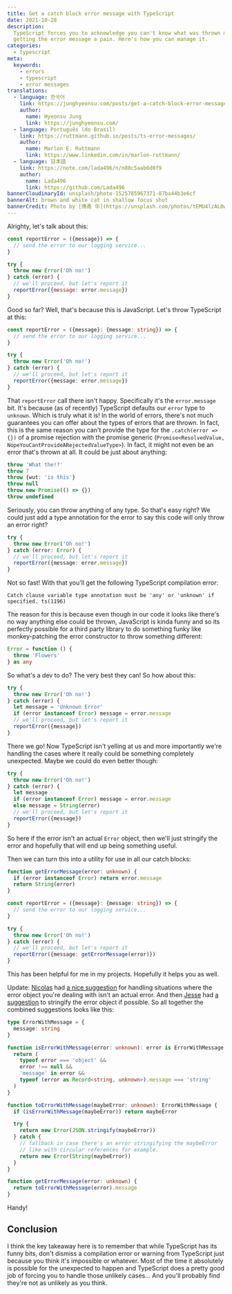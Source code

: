 ```yaml
---
title: Get a catch block error message with TypeScript
date: 2021-10-28
description:
  TypeScript forces you to acknowledge you can't know what was thrown making
  getting the error message a pain. Here's how you can manage it.
categories:
  - typescript
meta:
  keywords:
    - errors
    - typescript
    - error messages
translations:
  - language: 한국어
    link: https://junghyeonsu.com/posts/get-a-catch-block-error-message-with-typescript/
    author:
      name: Hyeonsu Jung
      link: https://junghyeonsu.com/
  - language: Português (do Brasil)
    link: https://ruttmann.github.io/posts/ts-error-messages/
    author:
      name: Marlon E. Ruttmann
      link: https://www.linkedin.com/in/marlon-ruttmann/
  - language: 日本語
    link: https://note.com/lada496/n/n88c5aab6d0f9
    author:
      name: Lada496
      link: https://github.com/Lada496
bannerCloudinaryId: unsplash/photo-1525785967371-87ba44b3e6cf
bannerAlt: brown and white cat in shallow focus shot
bannerCredit: Photo by [傅甬 华](https://unsplash.com/photos/tEMU4lzAL0w)
---
```


Alrighty, let's talk about this:

```js
const reportError = ({message}) => {
  // send the error to our logging service...
}

try {
  throw new Error('Oh no!')
} catch (error) {
  // we'll proceed, but let's report it
  reportError({message: error.message})
}
```

Good so far? Well, that's because this is JavaScript. Let's throw TypeScript at
this:

```ts lines=9
const reportError = ({message}: {message: string}) => {
  // send the error to our logging service...
}

try {
  throw new Error('Oh no!')
} catch (error) {
  // we'll proceed, but let's report it
  reportError({message: error.message})
}
```

That `reportError` call there isn't happy. Specifically it's the `error.message`
bit. It's because (as of recently) TypeScript defaults our `error` type to
`unknown`. Which is truly what it is! In the world of errors, there's not much
guarantees you can offer about the types of errors that are thrown. In fact,
this is the same reason you can't provide the type for the `.catch(error => {})`
of a promise rejection with the promise generic
(`Promise<ResolvedValue, NopeYouCantProvideARejectedValueType>`). In fact, it
might not even be an error that's thrown at all. It could be just about
anything:

```ts
throw 'What the!?'
throw 7
throw {wut: 'is this'}
throw null
throw new Promise(() => {})
throw undefined
```

Seriously, you can throw anything of any type. So that's easy right? We could
just add a type annotation for the error to say this code will only throw an
error right?

```ts lines=3
try {
  throw new Error('Oh no!')
} catch (error: Error) {
  // we'll proceed, but let's report it
  reportError({message: error.message})
}
```

Not so fast! With that you'll get the following TypeScript compilation error:

```
Catch clause variable type annotation must be 'any' or 'unknown' if specified. ts(1196)
```

The reason for this is because even though in our code it looks like there's no
way anything else could be thrown, JavaScript is kinda funny and so its
perfectly possible for a third party library to do something funky like
monkey-patching the error constructor to throw something different:

```ts
Error = function () {
  throw 'Flowers'
} as any
```

So what's a dev to do? The very best they can! So how about this:

```ts lines=4-5,7
try {
  throw new Error('Oh no!')
} catch (error) {
  let message = 'Unknown Error'
  if (error instanceof Error) message = error.message
  // we'll proceed, but let's report it
  reportError({message})
}
```

There we go! Now TypeScript isn't yelling at us and more importantly we're
handling the cases where it really could be something completely unexpected.
Maybe we could do even better though:

```ts lines=4,6
try {
  throw new Error('Oh no!')
} catch (error) {
  let message
  if (error instanceof Error) message = error.message
  else message = String(error)
  // we'll proceed, but let's report it
  reportError({message})
}
```

So here if the error isn't an actual `Error` object, then we'll just stringify
the error and hopefully that will end up being something useful.

Then we can turn this into a utility for use in all our catch blocks:

```ts lines=1-4,14
function getErrorMessage(error: unknown) {
  if (error instanceof Error) return error.message
  return String(error)
}

const reportError = ({message}: {message: string}) => {
  // send the error to our logging service...
}

try {
  throw new Error('Oh no!')
} catch (error) {
  // we'll proceed, but let's report it
  reportError({message: getErrorMessage(error)})
}
```

This has been helpful for me in my projects. Hopefully it helps you as well.

Update: [Nicolas](https://github.com/npirotte) had
[a nice suggestion](https://github.com/kentcdodds/kentcdodds.com/issues/206) for
handling situations where the error object you're dealing with isn't an actual
error. And then [Jesse](https://discord.com/users/804795652252106762) had
[a suggestion](https://discord.com/channels/715220730605731931/715227739749089281/903649313228480532)
to stringify the error object if possible. So all together the combined
suggestions looks like this:

```ts
type ErrorWithMessage = {
  message: string
}

function isErrorWithMessage(error: unknown): error is ErrorWithMessage {
  return (
    typeof error === 'object' &&
    error !== null &&
    'message' in error &&
    typeof (error as Record<string, unknown>).message === 'string'
  )
}

function toErrorWithMessage(maybeError: unknown): ErrorWithMessage {
  if (isErrorWithMessage(maybeError)) return maybeError

  try {
    return new Error(JSON.stringify(maybeError))
  } catch {
    // fallback in case there's an error stringifying the maybeError
    // like with circular references for example.
    return new Error(String(maybeError))
  }
}

function getErrorMessage(error: unknown) {
  return toErrorWithMessage(error).message
}
```

Handy!

## Conclusion

I think the key takeaway here is to remember that while TypeScript has its funny
bits, don't dismiss a compilation error or warning from TypeScript just because
you think it's impossible or whatever. Most of the time it absolutely is
possible for the unexpected to happen and TypeScript does a pretty good job of
forcing you to handle those unlikely cases... And you'll probably find they're
not as unlikely as you think.
